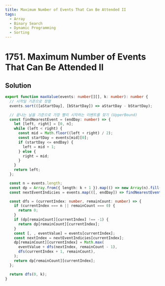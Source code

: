 ```yaml
---
title: Maximum Number of Events That Can Be Attended II
tags:
  - Array
  - Binary Search
  - Dynamic Programming
  - Sorting
---
```


# 1751. Maximum Number of Events That Can Be Attended II

<Badges>
  <LevelBadge level="hard" />
  <TopicBadge name="Array" slug="array" />
  <TopicBadge name="Binary Search" slug="binary-search" />
  <TopicBadge name="Dynamic Programming" slug="dynamic-programming" />
  <TopicBadge name="Sorting" slug="sorting" />
</Badges>

## Solution

```typescript filename="solution.ts" copy
export function maxValue(events: number[][], k: number): number {
  // 시작일 기준으로 정렬
  events.sort(([aStartDay], [bStartDay]) => aStartDay - bStartDay);

  // 끝나는 날을 기준으로 가장 빨리 시작하는 이벤트를 찾기 (UpperBound)
  const findNearestEvent = (endDay: number) => {
    let [left, right] = [0, n];
    while (left < right) {
      const mid = Math.floor((left + right) / 2);
      const startDay = events[mid][0];
      if (startDay <= endDay) {
        left = mid + 1;
      } else {
        right = mid;
      }
    }
    return left;
  };

  const n = events.length;
  const dp = Array.from({ length: k + 1 }).map(() => new Array(n).fill(-1));
  const nextEventIndicies = events.map(([, endDay]) => findNearestEvent(endDay));

  const dfs = (currentIndex: number, remainCount: number) => {
    if (currentIndex === n || remainCount === 0) {
      return 0;
    }
    if (dp[remainCount][currentIndex] !== -1) {
      return dp[remainCount][currentIndex];
    }
    const [, , eventValue] = events[currentIndex];
    const nextIndex = nextEventIndicies[currentIndex];
    dp[remainCount][currentIndex] = Math.max(
      eventValue + dfs(nextIndex, remainCount - 1),
      dfs(currentIndex + 1, remainCount),
    );
    return dp[remainCount][currentIndex];
  };

  return dfs(0, k);
}
```

<ProblemLink
  codingSite="leetcode"
  href="https://leetcode.com/problems/maximum-number-of-events-that-can-be-attended-ii"
  title="Maximum Number of Events That Can Be Attended II"
/>
